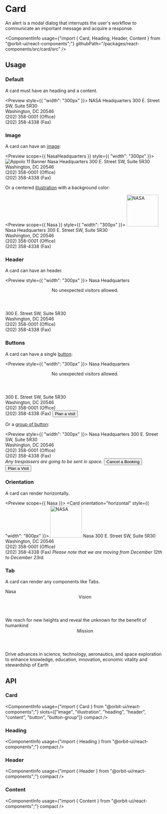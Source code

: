 
<Meta
    title="Components/Card"
    id="card"
/>

# Card

<Tagline>An alert is a modal dialog that interrupts the user's workflow to communicate an important message and acquire a response.</Tagline>

<ComponentInfo
    usage={"import { Card, Heading, Header, Content } from \"@orbit-ui/react-components\";"}
    githubPath="/packages/react-components/src/card/src"
/>

## Usage

### Default

A card must have an heading and a content.

<Preview style={{ "width": "300px" }}>
    <Story name="default">
        <Card>
            <Heading>NASA Headquarters</Heading>
            <Content>
                300 E. Street SW, Suite 5R30<br/>
            Washington, DC 20546<br/>
            (202) 358-0001 (Office)<br/>
            (202) 358-4338 (Fax)
            </Content>
        </Card>
    </Story>
</Preview>

### Image

A card can have an [image](?path=/story/chromatic-image--default):

<Preview scope={{ NasaHeadquarters }} style={{ "width": "300px" }}>
    <Story name="image">
        <Card>
            <Image src={NasaHeadquarters} alt="Appolo 11 Banner" />
            <Heading>Nasa Headquarters</Heading>
            <Content>
                300 E. Street SW, Suite 5R30<br/>
            Washington, DC 20546<br/>
            (202) 358-0001 (Office)<br/>
            (202) 358-4338 (Fax)
            </Content>
        </Card>
    </Story>
</Preview>

Or a centered [illustration](?path=/docs/illustration--horizontal) with a background color:

<Preview scope={{ Nasa }} style={{ "width": "300px" }}>
    <Story name="illustration">
        <Card >
            <Illustration color="marine-100">
                <Image src={Nasa} alt="NASA" width="100px" />
            </Illustration>
            <Heading>Nasa Headquarters</Heading>
            <Content>
            300 E. Street SW, Suite 5R30<br/>
            Washington, DC 20546<br/>
            (202) 358-0001 (Office)<br/>
            (202) 358-4338 (Fax)
            </Content>
        </Card>
    </Story>
</Preview>

### Header

A card can have an header.

<Preview style={{ "width": "300px" }}>
    <Story name="header">
        <Card>
            <Heading>Nasa Headquarters</Heading>
            <Header>No unexpected visitors allowed.</Header>
            <Content>
            300 E. Street SW, Suite 5R30<br/>
            Washington, DC 20546<br/>
            (202) 358-0001 (Office)<br/>
            (202) 358-4338 (Fax)
            </Content>
        </Card>
    </Story>
</Preview>

### Buttons

A card can have a single [button](?path=/docs/button--default-story):

<Preview style={{ "width": "300px" }}>
    <Story name="button">
        <Card>
            <Heading>Nasa Headquarters</Heading>
            <Header>No unexpected visitors allowed.</Header>
            <Content>
            300 E. Street SW, Suite 5R30<br/>
            Washington, DC 20546<br/>
            (202) 358-0001 (Office)<br/>
            (202) 358-4338 (Fax)
            </Content>
            <Button>Plan a visit</Button>
        </Card>
    </Story>
</Preview>

Or a [group of button](?path=/docs/button--default-story#button-group):

<Preview style={{ "width": "300px" }}>
    <Story name="buttons">
        <Card >
            <Heading>Nasa Headquarters</Heading>
            <Content>
                <Paragraph>
            300 E. Street SW, Suite 5R30<br/>
            Washington, DC 20546<br/>
            (202) 358-0001 (Office)<br/>
            (202) 358-4338 (Fax)<br/>
                </Paragraph>
                <Paragraph>
                    <em>Any trespassers are going to be sent in space.</em>
                </Paragraph>
            </Content>
            <ButtonGroup>
                <Button variant="outline">Cancel a Booking</Button>
                <Button>Plan a Visit</Button>
            </ButtonGroup>
        </Card>
    </Story>
</Preview>

### Orientation

A card can render horizontally.

<Preview scope={{ Nasa }}>
    <Story name="horizontal">
        <Card orientation="horizontal" style={{ "width": "800px" }}>
            <Illustration color="marine-100">
                <Image src={Nasa} alt="NASA" width="100px" />
            </Illustration>
            <Heading>Nasa</Heading>
            <Content>
                <Paragraph>
                    300 E. Street SW, Suite 5R30<br/>
                    Washington, DC 20546<br/>
                    (202) 358-0001 (Office)<br/>
                    (202) 358-4338 (Fax)
                </Paragraph>
                <Paragraph>
                    <em>Please note that we are moving from December 12th to December 23rd.</em>
                </Paragraph>
            </Content>
        </Card>
    </Story>
</Preview>

### Tab

A card can render any components like Tabs.

<Preview>
    <Story name="tab">
        <Card style={{ "width": "600px" }}>
            <Heading>Nasa</Heading>
            <Content>
                <Tabs aria-label="NASA">
                    <Item key="vision">
                        <Header>Vision</Header>
                        <Content>We reach for new heights and reveal the unknown for the benefit of humankind</Content>
                    </Item>
                    <Item key="mission">
                        <Header>Mission</Header>
                        <Content>Drive advances in science, technology, aeronautics, and space exploration to enhance knowledge, education, innovation, economic vitality and stewardship of Earth</Content>
                    </Item>
                </Tabs>
            </Content>
        </Card>
    </Story>
</Preview>

## API

### Card

<ComponentInfo
    usage={"import { Card } from \"@orbit-ui/react-components\";"}
    slots={["image", "illustration", "heading", "header", "content", "button", "button-group"]}
    compact
/>

<ArgsTable of={InnerCard} sort="alpha" />

### Heading

<ComponentInfo
    usage={"import { Heading } from \"@orbit-ui/react-components\";"}
    compact
/>

<ArgsTable of={InnerHeading} sort="alpha" />

### Header

<ComponentInfo
    usage={"import { Header } from \"@orbit-ui/react-components\";"}
    compact
/>

<ArgsTable of={InnerHeader} sort="alpha" />

### Content

<ComponentInfo
    usage={"import { Content } from \"@orbit-ui/react-components\";"}
    compact
/>

<ArgsTable of={InnerContent} sort="alpha" />
